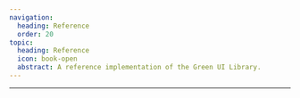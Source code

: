 ```yaml
---
navigation:
  heading: Reference
  order: 20
topic:
  heading: Reference
  icon: book-open
  abstract: A reference implementation of the Green UI Library.
---
```


<Topic
  globals={globals}
  topic={frontmatter.topic}
  data-variant="headline"
/>

---

<TopicList 
  class="s-grid u-grid-three-cols u-gap-m"
  data-variant="card"
  globals={globals}
  topics={Object.values(topicData)}
/>
